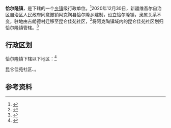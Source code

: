 {{中国乡级行政区|65/30/22/208/000}}

'''恰尔隆镇'''，是{{PRC admin/fullname|65/30/22/208/000|3}}下辖的一个[[乡镇|乡镇]]级行政单位。<ref>{{PRC admin/ref sgc|{{PRC admin/parent|65/30/22/208/000}}}}</ref>2020年12月30日，新疆维吾尔自治区自治区人民政府同意撤销阿克陶县恰尔隆乡建制，设立恰尔隆镇，隶属关系不变，驻地由吉朗德村迁移至昆仑佳苑社区，<ref>{{cite web |title=关于同意阿克陶县克孜勒陶乡撤乡设镇等4件行政区划调整的批复（新政函〔2020〕137号） |url=http://mzt.xinjiang.gov.cn/xjmca/xzqhtzgg/202101/e857ffe9e79843bfb8824d2631ed2361.shtml |website=新疆民政 |accessdate=2021-10-02 |archive-date=2021-01-19 |archive-url=https://web.archive.org/web/20210119170336/http://mzt.xinjiang.gov.cn/xjmca/xzqhtzgg/202101/e857ffe9e79843bfb8824d2631ed2361.shtml |dead-url=no }}</ref>将阿克陶镇域内的昆仑佳苑社区划归恰尔隆镇管辖。<ref>{{cite web|title=关于阿克陶县克孜勒陶乡和恰尔隆乡行政区划调整的公告|url=http://www.xjakt.gov.cn/P/C/28798.htm|website=阿克陶县人民政府|accessdate=2021-10-02|archive-date=2021-02-06|archive-url=https://web.archive.org/web/20210206180942/http://www.xjakt.gov.cn/P/C/28798.htm|dead-url=no}}</ref>

== 行政区划 ==

恰尔隆镇下辖以下地区：<ref>{{PRC admin/ref sgc|65/30/22/208/000}}</ref>

昆仑佳苑社区、{{PRC admin/children|65/30/22/208/000}}。

== 参考资料 ==

{{reflist}}

{{行政区划小作品}}
{{PRC admin/navcat|65/30/22/208/000}}